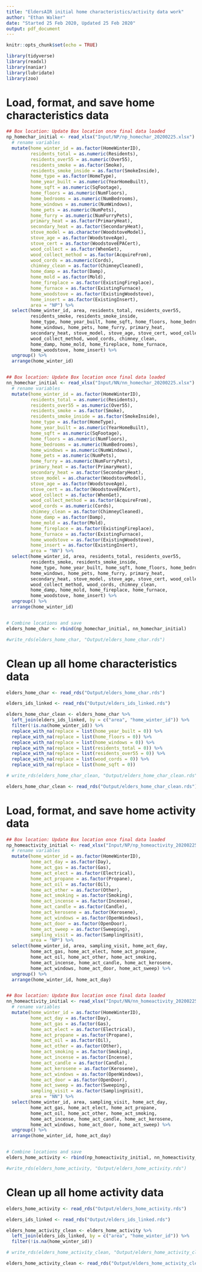 ```yaml
---
title: "EldersAIR initial home characteristics/activity data work"
author: "Ethan Walker"
date: "Started 25 Feb 2020, Updated 25 Feb 2020"
output: pdf_document
---
```


```r
knitr::opts_chunk$set(echo = TRUE)
```

```r
library(tidyverse)
library(readxl)
library(naniar)
library(lubridate)
library(zoo)
```


# Load, format, and save home characteristics data
```r
## Box location: Update Box location once final data loaded
np_homechar_initial <- read_xlsx("Input/NP/np_homechar_20200225.xlsx") %>% 
  # rename variables
  mutate(home_winter_id = as.factor(HomeWinterID),
         residents_total = as.numeric(Residents),
         residents_over55 = as.numeric(Over55),
         residents_smoke = as.factor(Smoke),
         residents_smoke_inside = as.factor(SmokeInside),
         home_type = as.factor(HomeType),
         home_year_built = as.numeric(YearHomeBuilt),
         home_sqft = as.numeric(SqFootage),
         home_floors = as.numeric(NumFloors),
         home_bedrooms = as.numeric(NumBedrooms),
         home_windows = as.numeric(NumWindows),
         home_pets = as.numeric(NumPets),
         home_furry = as.numeric(NumFurryPets),
         primary_heat = as.factor(PrimaryHeat),
         secondary_heat = as.factor(SecondaryHeat),
         stove_model = as.character(WoodstoveModel),
         stove_age = as.factor(WoodstoveAge),
         stove_cert = as.factor(WoodstoveEPACert),
         wood_collect = as.factor(WhenGet),
         wood_collect_method = as.factor(AcquireFrom),
         wood_cords = as.numeric(Cords),
         chimney_clean = as.factor(ChimneyCleaned),
         home_damp = as.factor(Damp),
         home_mold = as.factor(Mold),
         home_fireplace = as.factor(ExistingFireplace),
         home_furnace = as.factor(ExistingFurnace),
         home_woodstove = as.factor(ExistingWoodstove),
         home_insert = as.factor(ExistingInsert),
         area = "NP") %>% 
  select(home_winter_id, area, residents_total, residents_over55,
         residents_smoke, residents_smoke_inside,
         home_type, home_year_built, home_sqft, home_floors, home_bedrooms,
         home_windows, home_pets, home_furry, primary_heat,
         secondary_heat, stove_model, stove_age, stove_cert, wood_collect,
         wood_collect_method, wood_cords, chimney_clean,
         home_damp, home_mold, home_fireplace, home_furnace,
         home_woodstove, home_insert) %>% 
  ungroup() %>% 
  arrange(home_winter_id)


## Box location: Update Box location once final data loaded
nn_homechar_initial <- read_xlsx("Input/NN/nn_homechar_20200225.xlsx") %>% 
  # rename variables
  mutate(home_winter_id = as.factor(HomeWinterID),
         residents_total = as.numeric(Residents),
         residents_over55 = as.numeric(Over55),
         residents_smoke = as.factor(Smoke),
         residents_smoke_inside = as.factor(SmokeInside),
         home_type = as.factor(HomeType),
         home_year_built = as.numeric(YearHomeBuilt),
         home_sqft = as.numeric(SqFootage),
         home_floors = as.numeric(NumFloors),
         home_bedrooms = as.numeric(NumBedrooms),
         home_windows = as.numeric(NumWindows),
         home_pets = as.numeric(NumPets),
         home_furry = as.numeric(NumFurryPets),
         primary_heat = as.factor(PrimaryHeat),
         secondary_heat = as.factor(SecondaryHeat),
         stove_model = as.character(WoodstoveModel),
         stove_age = as.factor(WoodstoveAge),
         stove_cert = as.factor(WoodstoveEPACert),
         wood_collect = as.factor(WhenGet),
         wood_collect_method = as.factor(AcquireFrom),
         wood_cords = as.numeric(Cords),
         chimney_clean = as.factor(ChimneyCleaned),
         home_damp = as.factor(Damp),
         home_mold = as.factor(Mold),
         home_fireplace = as.factor(ExistingFireplace),
         home_furnace = as.factor(ExistingFurnace),
         home_woodstove = as.factor(ExistingWoodstove),
         home_insert = as.factor(ExistingInsert),
         area = "NN") %>% 
  select(home_winter_id, area, residents_total, residents_over55,
         residents_smoke, residents_smoke_inside,
         home_type, home_year_built, home_sqft, home_floors, home_bedrooms,
         home_windows, home_pets, home_furry, primary_heat,
         secondary_heat, stove_model, stove_age, stove_cert, wood_collect,
         wood_collect_method, wood_cords, chimney_clean,
         home_damp, home_mold, home_fireplace, home_furnace,
         home_woodstove, home_insert) %>% 
  ungroup() %>% 
  arrange(home_winter_id)


# Combine locations and save
elders_home_char <- rbind(np_homechar_initial, nn_homechar_initial)

#write_rds(elders_home_char, "Output/elders_home_char.rds")
```


# Clean up all home characteristics data
```r
elders_home_char <- read_rds("Output/elders_home_char.rds")

elders_ids_linked <- read_rds("Output/elders_ids_linked.rds")

elders_home_char_clean <- elders_home_char %>% 
  left_join(elders_ids_linked, by = c("area", "home_winter_id")) %>% 
  filter(!is.na(home_winter_id)) %>% 
  replace_with_na(replace = list(home_year_built = 0)) %>% 
  replace_with_na(replace = list(home_floors = 0)) %>% 
  replace_with_na(replace = list(home_windows = 0)) %>% 
  replace_with_na(replace = list(residents_total = 0)) %>% 
  replace_with_na(replace = list(residents_over55 = 0)) %>% 
  replace_with_na(replace = list(wood_cords = 0)) %>% 
  replace_with_na(replace = list(home_sqft = 0))

# write_rds(elders_home_char_clean, "Output/elders_home_char_clean.rds")

elders_home_char_clean <- read_rds("Output/elders_home_char_clean.rds")
```


##########################################


# Load, format, and save home activity data
```r
## Box location: Update Box location once final data loaded
np_homeactivity_initial <- read_xlsx("Input/NP/np_homeactivity_20200225.xlsx") %>% 
  # rename variables
  mutate(home_winter_id = as.factor(HomeWinterID),
         home_act_day = as.factor(Day),
         home_act_gas = as.factor(Gas),
         home_act_elect = as.factor(Electrical),
         home_act_propane = as.factor(Propane),
         home_act_oil = as.factor(Oil),
         home_act_other = as.factor(Other),
         home_act_smoking = as.factor(Smoking),
         home_act_incense = as.factor(Incense),
         home_act_candle = as.factor(Candle),
         home_act_kerosene = as.factor(Kerosene),
         home_act_windows = as.factor(OpenWindows),
         home_act_door = as.factor(OpenDoor),
         home_act_sweep = as.factor(Sweeping),
         sampling_visit = as.factor(SamplingVisit),
         area = "NP") %>% 
  select(home_winter_id, area, sampling_visit, home_act_day,
         home_act_gas, home_act_elect, home_act_propane,
         home_act_oil, home_act_other, home_act_smoking,
         home_act_incense, home_act_candle, home_act_kerosene,
         home_act_windows, home_act_door, home_act_sweep) %>% 
  ungroup() %>% 
  arrange(home_winter_id, home_act_day)


## Box location: Update Box location once final data loaded
nn_homeactivity_initial <- read_xlsx("Input/NN/nn_homeactivity_20200225.xlsx") %>% 
  # rename variables
  mutate(home_winter_id = as.factor(HomeWinterID),
         home_act_day = as.factor(Day),
         home_act_gas = as.factor(Gas),
         home_act_elect = as.factor(Electrical),
         home_act_propane = as.factor(Propane),
         home_act_oil = as.factor(Oil),
         home_act_other = as.factor(Other),
         home_act_smoking = as.factor(Smoking),
         home_act_incense = as.factor(Incense),
         home_act_candle = as.factor(Candle),
         home_act_kerosene = as.factor(Kerosene),
         home_act_windows = as.factor(OpenWindows),
         home_act_door = as.factor(OpenDoor),
         home_act_sweep = as.factor(Sweeping),
         sampling_visit = as.factor(SamplingVisit),
         area = "NN") %>% 
  select(home_winter_id, area, sampling_visit, home_act_day,
         home_act_gas, home_act_elect, home_act_propane,
         home_act_oil, home_act_other, home_act_smoking,
         home_act_incense, home_act_candle, home_act_kerosene,
         home_act_windows, home_act_door, home_act_sweep) %>% 
  ungroup() %>% 
  arrange(home_winter_id, home_act_day)


# Combine locations and save
elders_home_activity <- rbind(np_homeactivity_initial, nn_homeactivity_initial)

#write_rds(elders_home_activity, "Output/elders_home_activity.rds")
```


# Clean up all home activity data
```r
elders_home_activity <- read_rds("Output/elders_home_activity.rds")

elders_ids_linked <- read_rds("Output/elders_ids_linked.rds")

elders_home_activity_clean <- elders_home_activity %>% 
  left_join(elders_ids_linked, by = c("area", "home_winter_id")) %>% 
  filter(!is.na(home_winter_id)) 

# write_rds(elders_home_activity_clean, "Output/elders_home_activity_clean.rds")

elders_home_activity_clean <- read_rds("Output/elders_home_activity_clean.rds")
```

